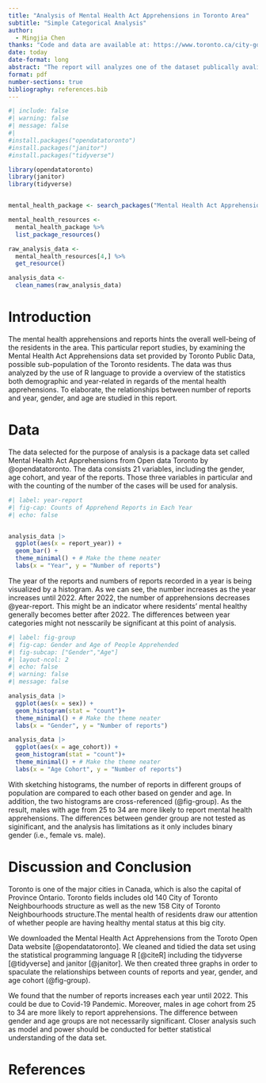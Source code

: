 ```yaml
---
title: "Analysis of Mental Health Act Apprehensions in Toronto Area"
subtitle: "Simple Categorical Analysis"
author: 
  - Mingjia Chen
thanks: "Code and data are available at: https://www.toronto.ca/city-government/data-research-maps/open-data/."
date: today
date-format: long
abstract: "The report will analyzes one of the dataset publically avaliable from Toronto Open Data. To have a general idea in terms of statistics of Mental Health Act Apprehensions in Toronto, the dataset is speculated by using histograms.In general, the number of apprenhsions increases by year and a decrease in the number starts in 2022.In addition, males in age cohort 25-34 are more likely to have mental health related apprehensions."
format: pdf
number-sections: true
bibliography: references.bib
---
```


```r
#| include: false
#| warning: false
#| message: false
#| 
#install.packages("opendatatoronto")
#install.packages("janitor")
#install.packages("tidyverse")

library(opendatatoronto)
library(janitor)
library(tidyverse)


mental_health_package <- search_packages("Mental Health Act Apprehensions")

mental_health_resources <- 
  mental_health_package %>%
  list_package_resources()

raw_analysis_data <- 
  mental_health_resources[4,] %>%
  get_resource()

analysis_data <-
  clean_names(raw_analysis_data)
```

# Introduction

The mental health apprehensions and reports hints the overall well-being of the residents in the area. This particular report studies, by examining the Mental Health Act Apprehensions data set provided by Toronto Public Data, possible sub-population of the Toronto residents. The data was thus analyzed by the use of R language to provide a overview of the statistics both demographic and year-related in regards of the mental health apprehensions. To elaborate, the relationships between number of reports and year, gender, and age are studied in this report.

# Data {#sec-data}

The data selected for the purpose of analysis is a package data set called Mental Health Act Apprehensions from Open data Toronto by @opendatatoronto. The data consists 21 variables, including the gender, age cohort, and year of the reports. Those three variables in particular and with the counting of the number of the cases will be used for analysis.


```r
#| label: year-report
#| fig-cap: Counts of Apprehend Reports in Each Year
#| echo: false


analysis_data |>
  ggplot(aes(x = report_year)) +
  geom_bar() +
  theme_minimal() + # Make the theme neater
  labs(x = "Year", y = "Number of reports") 

```

The year of the reports and numbers of reports recorded in a year is being visualized by a histogram. As we can see, the number increases as the year increases until 2022. After 2022, the number of apprehensions decreases @year-report. This might be an indicator where residents' mental healthy generally becomes better after 2022. The differences between year categories might not nesscarily be significant at this point of analysis.

```r
#| label: fig-group
#| fig-cap: Gender and Age of People Apprehended
#| fig-subcap: ["Gender","Age"]
#| layout-ncol: 2
#| echo: false
#| warning: false
#| message: false

analysis_data |>
  ggplot(aes(x = sex)) +
  geom_histogram(stat = "count")+
  theme_minimal() + # Make the theme neater
  labs(x = "Gender", y = "Number of reports") 

analysis_data |>
  ggplot(aes(x = age_cohort)) +
  geom_histogram(stat = "count")+
  theme_minimal() + # Make the theme neater
  labs(x = "Age Cohort", y = "Number of reports") 


```
\break
With sketching histograms, the number of reports in different groups of population are compared to each other based on gender and age. In addition, the two histograms are cross-referenced (@fig-group). As the result, males with age from 25 to 34 are more likely to report mental health apprehensions. The differences between gender group are not tested as siginificant, and the analysis has limitations as it only includes binary gender (i.e., female vs. male).


# Discussion and Conclusion

Toronto is one of the major cities in Canada, which is also the capital of Province Ontario. Toronto fields includes old 140 City of Toronto Neighbourhoods structure as well as the new 158 City of Toronto Neighbourhoods structure.The mental health of residents draw our attention of whether people are having healthy mental status at this big city.

We downloaded the Mental Health Act Apprehensions from the Toroto Open Data website [@opendatatoronto]. We cleaned and tidied the data set using the statistical programming language R [@citeR] including the tidyverse [@tidyverse] and janitor [@janitor]. We then created three graphs in order to spaculate the relationships between counts of reports and year, gender, and age cohort (@fig-group).

We found that the number of reports increases each year until 2022. This could be due to Covid-19 Pandemic. Moreover, males in age cohort from 25 to 34 are more likely to report apprehensions. The difference between gender and age groups are not necessarily significant. Closer analysis such as model and power should be conducted for better statistical understanding of the data set.


\newpage

# References

